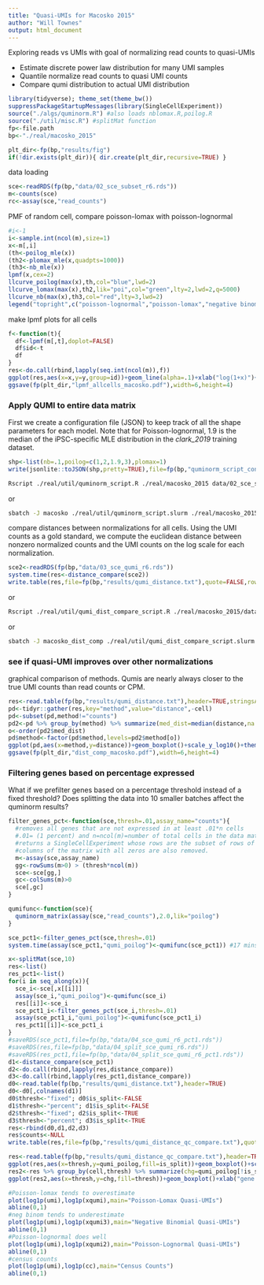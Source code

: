```yaml
---
title: "Quasi-UMIs for Macosko 2015"
author: "Will Townes"
output: html_document
---
```


Exploring reads vs UMIs with goal of normalizing read counts to quasi-UMIs

* Estimate discrete power law distribution for many UMI samples
* Quantile normalize read counts to quasi UMI counts
* Compare qumi distribution to actual UMI distribution

```r
library(tidyverse); theme_set(theme_bw())
suppressPackageStartupMessages(library(SingleCellExperiment))
source("./algs/quminorm.R") #also loads nblomax.R,poilog.R
source("./util/misc.R") #splitMat function
fp<-file.path
bp<-"./real/macosko_2015"

plt_dir<-fp(bp,"results/fig")
if(!dir.exists(plt_dir)){ dir.create(plt_dir,recursive=TRUE) }
```

data loading

```r
sce<-readRDS(fp(bp,"data/02_sce_subset_r6.rds"))
m<-counts(sce)
rc<-assay(sce,"read_counts")
```

PMF of random cell, compare poisson-lomax with poisson-lognormal

```r
#i<-1
i<-sample.int(ncol(m),size=1)
x<-m[,i]
(th<-poilog_mle(x))
(th2<-plomax_mle(x,quadpts=1000))
(th3<-nb_mle(x))
lpmf(x,cex=2)
llcurve_poilog(max(x),th,col="blue",lwd=2)
llcurve_lomax(max(x),th2,lik="poi",col="green",lty=2,lwd=2,q=5000)
llcurve_nb(max(x),th3,col="red",lty=3,lwd=2)
legend("topright",c("poisson-lognormal","poisson-lomax","negative binomial"),col=c("blue","green","red"),lty=c(1,2,3),lwd=2)
```

make lpmf plots for all cells

```r
f<-function(t){
  df<-lpmf(m[,t],doplot=FALSE)
  df$id<-t
  df
}
res<-do.call(rbind,lapply(seq.int(ncol(m)),f))
ggplot(res,aes(x=x,y=y,group=id))+geom_line(alpha=.1)+xlab("log(1+x)")+ylab("log(density)")
ggsave(fp(plt_dir,"lpmf_allcells_macosko.pdf"),width=6,height=4)
```

### Apply QUMI to entire data matrix 

First we create a configuration file (JSON) to keep track of all the shape parameters for each model. Note that for Poisson-lognormal, 1.9 is the median of the iPSC-specific MLE distribution in the *clark_2019* training dataset.

```r
shp<-list(nb=.1,poilog=c(1,2,1.9,3),plomax=1)
write(jsonlite::toJSON(shp,pretty=TRUE),file=fp(bp,"quminorm_script_config.json"))
```

```bash
Rscript ./real/util/quminorm_script.R ./real/macosko_2015 data/02_sce_subset_r6.rds data/03_sce_qumi_r6.rds
```
or 
```bash
sbatch -J macosko ./real/util/quminorm_script.slurm ./real/macosko_2015 data/02_sce_subset_r6.rds data/03_sce_qumi_r6.rds
```

compare distances between normalizations for all cells. Using the UMI counts as a gold standard, we compute the euclidean distance between nonzero normalized counts and the UMI counts on the log scale for each normalization.

```r
sce2<-readRDS(fp(bp,"data/03_sce_qumi_r6.rds"))
system.time(res<-distance_compare(sce2))
write.table(res,file=fp(bp,"results/qumi_distance.txt"),quote=FALSE,row.names=FALSE)
```
or
```bash
Rscript ./real/util/qumi_dist_compare_script.R ./real/macosko_2015/data/03_sce_qumi_r6.rds ./real/macosko_2015/results/qumi_distance.txt
```
or
```bash
sbatch -J macosko_dist_comp ./real/util/qumi_dist_compare_script.slurm ./real/macosko_2015/data/03_sce_qumi_r6.rds ./real/macosko_2015/results/qumi_distance.txt
```

### see if quasi-UMI improves over other normalizations

graphical comparison of methods. Qumis are nearly always closer to the true UMI counts than read counts or CPM.

```r
res<-read.table(fp(bp,"results/qumi_distance.txt"),header=TRUE,stringsAsFactors=FALSE)
pd<-tidyr::gather(res,key="method",value="distance",-cell)
pd<-subset(pd,method!="counts")
pd2<-pd %>% group_by(method) %>% summarize(med_dist=median(distance,na.rm=TRUE))
o<-order(pd2$med_dist)
pd$method<-factor(pd$method,levels=pd2$method[o])
ggplot(pd,aes(x=method,y=distance))+geom_boxplot()+scale_y_log10()+theme(axis.text.x = element_text(angle = 15, hjust=1))+ylab("distance from UMI counts")
ggsave(fp(plt_dir,"dist_comp_macosko.pdf"),width=6,height=4)
```

### Filtering genes based on percentage expressed

What if we prefilter genes based on a percentage threshold instead of a fixed threshold? Does splitting the data into 10 smaller batches affect the quminorm results? 

```r
filter_genes_pct<-function(sce,thresh=.01,assay_name="counts"){
  #removes all genes that are not expressed in at least .01*n cells
  #.01= (1 percent) and n=ncol(m)=number of total cells in the data matrix
  #returns a SingleCellExperiment whose rows are the subset of rows of m satisfying the criterion.
  #columns of the matrix with all zeros are also removed.
  m<-assay(sce,assay_name)
  gg<-rowSums(m>0) > (thresh*ncol(m))
  sce<-sce[gg,]
  gc<-colSums(m)>0
  sce[,gc]
}

qumifunc<-function(sce){
  quminorm_matrix(assay(sce,"read_counts"),2.0,lik="poilog")
}

sce_pct1<-filter_genes_pct(sce,thresh=.01)
system.time(assay(sce_pct1,"qumi_poilog")<-qumifunc(sce_pct1)) #17 mins

x<-splitMat(sce,10)
res<-list()
res_pct1<-list()
for(i in seq_along(x)){
  sce_i<-sce[,x[[i]]]
  assay(sce_i,"qumi_poilog")<-qumifunc(sce_i)
  res[[i]]<-sce_i
  sce_pct1_i<-filter_genes_pct(sce_i,thresh=.01)
  assay(sce_pct1_i,"qumi_poilog")<-qumifunc(sce_pct1_i)
  res_pct1[[i]]<-sce_pct1_i
}
#saveRDS(sce_pct1,file=fp(bp,"data/04_sce_qumi_r6_pct1.rds"))
#saveRDS(res,file=fp(bp,"data/04_split_sce_qumi_r6.rds"))
#saveRDS(res_pct1,file=fp(bp,"data/04_split_sce_qumi_r6_pct1.rds"))
d1<-distance_compare(sce_pct1)
d2<-do.call(rbind,lapply(res,distance_compare))
d3<-do.call(rbind,lapply(res_pct1,distance_compare))
d0<-read.table(fp(bp,"results/qumi_distance.txt"),header=TRUE)
d0<-d0[,colnames(d1)]
d0$thresh<-"fixed"; d0$is_split<-FALSE
d1$thresh<-"percent"; d1$is_split<-FALSE
d2$thresh<-"fixed"; d2$is_split<-TRUE
d3$thresh<-"percent"; d3$is_split<-TRUE
res<-rbind(d0,d1,d2,d3)
res$counts<-NULL
write.table(res,file=fp(bp,"results/qumi_distance_qc_compare.txt"),quote=FALSE,row.names=FALSE)
```
```r
res<-read.table(fp(bp,"results/qumi_distance_qc_compare.txt"),header=TRUE,stringsAsFactors=FALSE)
ggplot(res,aes(x=thresh,y=qumi_poilog,fill=is_split))+geom_boxplot()+scale_y_log10()+ylab("distance from UMI")+xlab("gene filtering method")
res2<-res %>% group_by(cell,thresh) %>% summarize(chg=qumi_poilog[!is_split]-qumi_poilog[is_split])
ggplot(res2,aes(x=thresh,y=chg,fill=thresh))+geom_boxplot()+xlab("gene filtering method")+ylab("change in dist from UMI merged vs split")
```

```r
#Poisson-lomax tends to overestimate
plot(log1p(umi),log1p(xqumi),main="Poisson-Lomax Quasi-UMIs")
abline(0,1)
#neg binom tends to underestimate
plot(log1p(umi),log1p(xqumi3),main="Negative Binomial Quasi-UMIs")
abline(0,1)
#Poisson-lognormal does well
plot(log1p(umi),log1p(xqumi2),main="Poisson-Lognormal Quasi-UMIs")
abline(0,1)
#census counts
plot(log1p(umi),log1p(cc),main="Census Counts")
abline(0,1)
```

